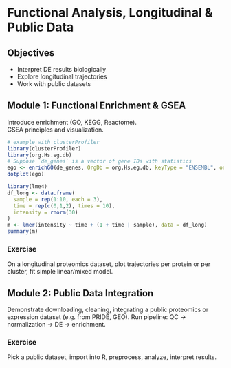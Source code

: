 # Functional Analysis, Longitudinal & Public Data {#day4}

## Objectives

-   Interpret DE results biologically\
-   Explore longitudinal trajectories\
-   Work with public datasets

## Module 1: Functional Enrichment & GSEA

Introduce enrichment (GO, KEGG, Reactome).\
GSEA principles and visualization.

```{r warning=FALSE, message=FALSE, eval=FALSE}
# example with clusterProfiler
library(clusterProfiler)
library(org.Hs.eg.db)
# Suppose `de_genes` is a vector of gene IDs with statistics
ego <- enrichGO(de_genes, OrgDb = org.Hs.eg.db, keyType = "ENSEMBL", ont = "BP")
dotplot(ego)
```

```{r warning=FALSE}
library(lme4)
df_long <- data.frame(
  sample = rep(1:10, each = 3),
  time = rep(c(0,1,2), times = 10),
  intensity = rnorm(30)
)
m <- lmer(intensity ~ time + (1 + time | sample), data = df_long)
summary(m)
```

### Exercise

On a longitudinal proteomics dataset, plot trajectories per protein or per cluster, fit simple linear/mixed model.

## Module 2: Public Data Integration

Demonstrate downloading, cleaning, integrating a public proteomics or expression dataset (e.g. from PRIDE, GEO). Run pipeline: QC → normalization → DE → enrichment.

### Exercise

Pick a public dataset, import into R, preprocess, analyze, interpret results.
